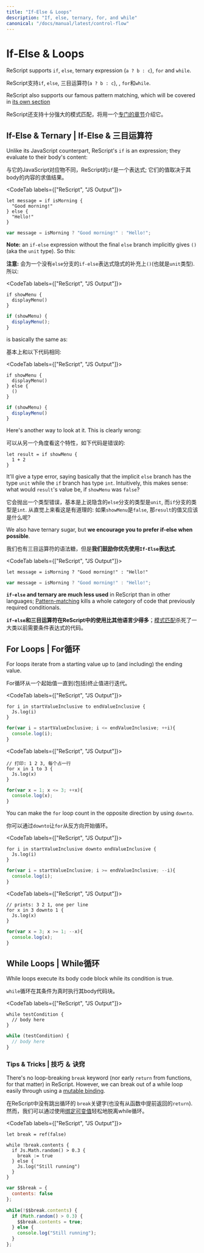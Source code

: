 ```yaml
---
title: "If-Else & Loops"
description: "If, else, ternary, for, and while"
canonical: "/docs/manual/latest/control-flow"
---
```


# If-Else & Loops

ReScript supports `if`, `else`, ternary expression (`a ? b : c`), `for` and `while`.

ReScript支持`if`, `else`, 三目运算符(`a ? b : c`), , `for`和`while`.

ReScript also supports our famous pattern matching, which will be covered in [its own section](pattern-matching-destructuring.md)

ReScript还支持十分强大的模式匹配，将用一个[专门的章节](pattern-matching-destructuring.md)介绍它。

## If-Else & Ternary | If-Else & 三目运算符

Unlike its JavaScript counterpart, ReScript's `if` is an expression; they evaluate to their body's content:

与它的JavaScript对应物不同，ReScript的`if`是一个表达式; 它们的值取决于其body的内容的求值结果。

<CodeTab labels={["ReScript", "JS Output"]}>

```res
let message = if isMorning {
  "Good morning!"
} else {
  "Hello!"
}
```
```js
var message = isMorning ? "Good morning!" : "Hello!";
```

</CodeTab>

**Note:** an `if-else` expression without the final `else` branch implicitly gives `()` (aka the `unit` type). So this:

**注意:** 会为一个没有`else`分支的`if-else`表达式隐式的补充上`()`(也就是`unit`类型). 所以:

<CodeTab labels={["ReScript", "JS Output"]}>

```res
if showMenu {
  displayMenu()
}
```
```js
if (showMenu) {
  displayMenu();
}
```

</CodeTab>

is basically the same as:

基本上和以下代码相同:

<CodeTab labels={["ReScript", "JS Output"]}>

```res
if showMenu {
  displayMenu()
} else {
  ()
}
```
```js
if (showMenu) {
  displayMenu()
}
```

</CodeTab>

Here's another way to look at it. This is clearly wrong:

可以从另一个角度看这个特性，如下代码是错误的:

```res
let result = if showMenu {
  1 + 2
}
```

It'll give a type error, saying basically that the implicit `else` branch has the type `unit` while the `if` branch has type `int`. Intuitively, this makes sense: what would `result`'s value be, if `showMenu` was `false`?

它会抛出一个类型错误，基本是上说隐含的`else`分支的类型是`unit`, 而`if`分支的类型是`int`. 从直觉上来看这是有道理的: 如果`showMenu`是`false`, 那`result`的值又应该是什么呢?

We also have ternary sugar, but **we encourage you to prefer if-else when possible**.

我们也有三目运算符的语法糖，但是**我们鼓励你优先使用`If-Else`表达式**.

<CodeTab labels={["ReScript", "JS Output"]}>

```res
let message = isMorning ? "Good morning!" : "Hello!"
```
```js
var message = isMorning ? "Good morning!" : "Hello!";
```

</CodeTab>

**`if-else` and ternary are much less used** in ReScript than in other languages; [Pattern-matching](pattern-matching-destructuring.md) kills a whole category of code that previously required conditionals.

**`if-else`和三目运算符在ReScript中的使用比其他语言少得多**；[模式匹配](pattern-matching-destructuring.md)杀死了一大类以前需要条件表达式的代码。

## For Loops | For循环

For loops iterate from a starting value up to (and including) the ending value.

For循环从一个起始值一直到(包括)终止值进行迭代。


<CodeTab labels={["ReScript", "JS Output"]}>

```res
for i in startValueInclusive to endValueInclusive {
  Js.log(i)
}
```
```js
for(var i = startValueInclusive; i <= endValueInclusive; ++i){
  console.log(i);
}
```

</CodeTab>

<CodeTab labels={["ReScript", "JS Output"]}>

```res example
// 打印: 1 2 3, 每个占一行
for x in 1 to 3 {
  Js.log(x)
}
```
```js
for(var x = 1; x <= 3; ++x){
  console.log(x);
}
```

</CodeTab>

You can make the `for` loop count in the opposite direction by using `downto`.

你可以通过`downto`让`for`从反方向开始循环。

<CodeTab labels={["ReScript", "JS Output"]}>

```res
for i in startValueInclusive downto endValueInclusive {
  Js.log(i)
}
```
```js
for(var i = startValueInclusive; i >= endValueInclusive; --i){
  console.log(i);
}
```

</CodeTab>

<CodeTab labels={["ReScript", "JS Output"]}>

```res example
// prints: 3 2 1, one per line
for x in 3 downto 1 {
  Js.log(x)
}
```
```js
for(var x = 3; x >= 1; --x){
  console.log(x);
}
```

</CodeTab>

## While Loops | While循环

While loops execute its body code block while its condition is true.

`while`循环在其条件为真时执行其body代码块。

<CodeTab labels={["ReScript", "JS Output"]}>

```res
while testCondition {
  // body here
}
```
```js
while (testCondition) {
  // body here
}
```

</CodeTab>

### Tips & Tricks | 技巧 ＆ 诀窍

There's no loop-breaking `break` keyword (nor early `return` from functions, for that matter) in ReScript. However, we can break out of a while loop easily through using a [mutable binding](mutation.md).

在ReScript中没有跳出循环的 `break`关键字(也没有从函数中提前返回的`return`). 然而，我们可以通过使用[绑定可变值](mutation.md)轻松地脱离while循环。

<CodeTab labels={["ReScript", "JS Output"]}>

```res example
let break = ref(false)

while !break.contents {
  if Js.Math.random() > 0.3 {
    break := true
  } else {
    Js.log("Still running")
  }
}
```
```js
var $$break = {
  contents: false
};

while(!$$break.contents) {
  if (Math.random() > 0.3) {
    $$break.contents = true;
  } else {
    console.log("Still running");
  }
};
```

</CodeTab>
